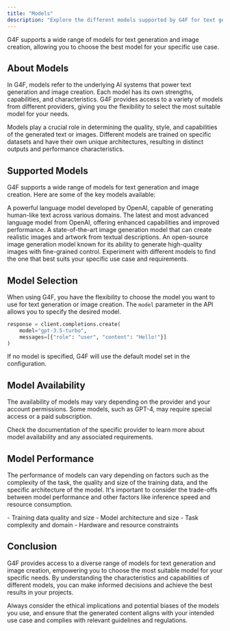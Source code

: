 ```yaml
---
title: "Models"
description: "Explore the different models supported by G4F for text generation and image creation."
---
```


<Card title="Models in G4F" icon="cubes">
  G4F supports a wide range of models for text generation and image creation, allowing you to choose the best model for your specific use case.
</Card>

## About Models

In G4F, models refer to the underlying AI systems that power text generation and image creation. Each model has its own strengths, capabilities, and characteristics. G4F provides access to a variety of models from different providers, giving you the flexibility to select the most suitable model for your needs.

<Accordion title="Why are models important?">
  Models play a crucial role in determining the quality, style, and capabilities of the generated text or images. Different models are trained on specific datasets and have their own unique architectures, resulting in distinct outputs and performance characteristics.
</Accordion>

## Supported Models

G4F supports a wide range of models for text generation and image creation. Here are some of the key models available:

<CardGroup>
  <Card title="GPT-3.5" icon="openai">
    A powerful language model developed by OpenAI, capable of generating human-like text across various domains.
  </Card>
  <Card title="GPT-4" icon="openai">
    The latest and most advanced language model from OpenAI, offering enhanced capabilities and improved performance.
  </Card>
  <Card title="DALL-E" icon="openai">
    A state-of-the-art image generation model that can create realistic images and artwork from textual descriptions.
  </Card>
  <Card title="Stable Diffusion" icon="stable-diffusion">
    An open-source image generation model known for its ability to generate high-quality images with fine-grained control.
  </Card>
</CardGroup>

<Tip>
  Experiment with different models to find the one that best suits your specific use case and requirements.
</Tip>

## Model Selection

When using G4F, you have the flexibility to choose the model you want to use for text generation or image creation. The `model` parameter in the API allows you to specify the desired model.

```python
response = client.completions.create(
    model="gpt-3.5-turbo",
    messages=[{"role": "user", "content": "Hello!"}]
)
```

<Info>
  If no model is specified, G4F will use the default model set in the configuration.
</Info>

## Model Availability

The availability of models may vary depending on the provider and your account permissions. Some models, such as GPT-4, may require special access or a paid subscription.

<Tip>
  Check the documentation of the specific provider to learn more about model availability and any associated requirements.
</Tip>

## Model Performance

The performance of models can vary depending on factors such as the complexity of the task, the quality and size of the training data, and the specific architecture of the model. It's important to consider the trade-offs between model performance and other factors like inference speed and resource consumption.

<Accordion title="Factors Affecting Model Performance">
  - Training data quality and size
  - Model architecture and size
  - Task complexity and domain
  - Hardware and resource constraints
</Accordion>

## Conclusion

G4F provides access to a diverse range of models for text generation and image creation, empowering you to choose the most suitable model for your specific needs. By understanding the characteristics and capabilities of different models, you can make informed decisions and achieve the best results in your projects.

<Warning>
  Always consider the ethical implications and potential biases of the models you use, and ensure that the generated content aligns with your intended use case and complies with relevant guidelines and regulations.
</Warning>